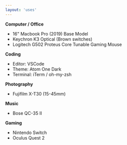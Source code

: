 ```yaml
---
layout: 'uses'
---
```


**Computer / Office**

- 16" Macbook Pro (2019) Base Model
- Keychron K3 Optical (Brown switches)
- Logitech G502 Proteus Core Tunable Gaming Mouse

**Coding**

- Editor: VSCode
- Theme: Atom One Dark
- Terminal: iTerm / oh-my-zsh

**Photography**

- Fujifilm X-T30 (15-45mm)

**Music**

- Bose QC-35 II

**Gaming**

- Nintendo Switch
- Oculus Quest 2
